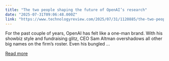 ```yaml
---
title: "The two people shaping the future of OpenAI’s research"
date: "2025-07-31T09:06:48.000Z"
link: "https://www.technologyreview.com/2025/07/31/1120885/the-two-people-shaping-the-future-of-openais-research/"
---
```


For the past couple of years, OpenAI has felt like a one-man brand. With his showbiz style and fundraising glitz, CEO Sam Altman overshadows all other big names on the firm’s roster. Even his bungled ...

[Read more](https://www.technologyreview.com/2025/07/31/1120885/the-two-people-shaping-the-future-of-openais-research/)
